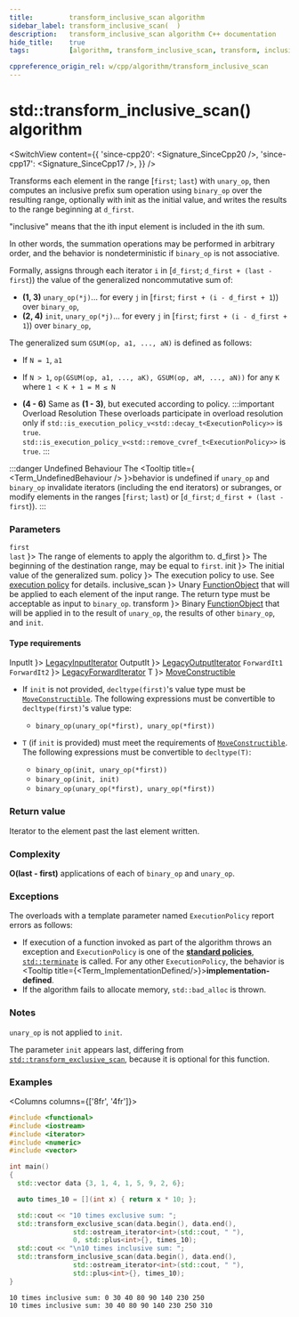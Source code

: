 ```yaml
---
title:         transform_inclusive_scan algorithm
sidebar_label: transform_inclusive_scan(  )
description:   transform_inclusive_scan algorithm C++ documentation
hide_title:    true
tags:          [algorithm, transform_inclusive_scan, transform, inclusive_scan, fold]

cppreference_origin_rel: w/cpp/algorithm/transform_inclusive_scan
---
```



<!-- Terms -->


<!----------------- Codes ---------------------->


# std::transform_inclusive_scan() algorithm

<SwitchView content={{
  'since-cpp20': <Signature_SinceCpp20 />,
  'since-cpp17': <Signature_SinceCpp17 />,
}} />

Transforms each element in the range [`first`; `last`) with `unary_op`, then computes an inclusive prefix sum
operation using `binary_op` over the resulting range, optionally with init as the initial value,
and writes the results to the range beginning at `d_first`.

"inclusive" means that the ith input element is included in the ith sum.

In other words, the summation operations may be performed in arbitrary order,
and the behavior is nondeterministic if `binary_op` is not associative.

Formally, assigns through each iterator `i` in [`d_first`; `d_first + (last - first`)) the value of the generalized noncommutative sum of:
- **(1, 3)** `unary_op(*j)`... for every `j` in [`first`; `first + (i - d_first + 1`)) over `binary_op`,
- **(2, 4)** `init`, `unary_op(*j)`... for every `j` in [`first`; `first + (i - d_first + 1`)) over `binary_op`,

The generalized sum `GSUM(op, a1, ..., aN)` is defined as follows:
- If `N = 1`, `a1`
- If `N > 1`, `op(GSUM(op, a1, ..., aK), GSUM(op, aM, ..., aN))` for any `K` where `1 < K + 1 = M ≤ N`

- **(4 - 6)** Same as **(1 - 3)**, but executed according to policy.
	:::important Overload Resolution
	These overloads participate in overload resolution only if
	<Until v='cpp20'> <code>std::is_execution_policy_v&lt;std::decay_t&lt;ExecutionPolicy&gt;&gt;</code> is <code>true</code>. </Until>
	<Since v='cpp20'> <code>std::is_execution_policy_v&lt;std::remove_cvref_t&lt;ExecutionPolicy&gt;&gt;</code> is <code>true</code>. </Since>
	:::

:::danger Undefined Behaviour
The <Tooltip title={ <Term_UndefinedBehaviour /> }>behavior is undefined</Tooltip> if `unary_op` and `binary_op`
invalidate iterators (including the end iterators) or subranges, or modify elements in the ranges [`first`; `last`)
or [`d_first`; `d_first + (last - first`)).
:::

### Parameters

<SymbolTable>
  <Symbol none noLink name={ <> <code>first</code> <br/> <code>last</code> </> }>
    The range of elements to apply the algorithm to.
  </Symbol>
  <Symbol none noLink name={ <code>d_first</code> }>
    The beginning of the destination range, may be equal to <code>first</code>.
  </Symbol>
  <Symbol none noLink name={ <code>init</code> }>
    The initial value of the generalized sum.
  </Symbol>
  <Symbol none noLink name={ <code>policy</code> }>
    The execution policy to use. See <a href="#">execution policy</a> for details.
  </Symbol>
  <Symbol none noLink name={ <code>inclusive_scan</code> }>
    Unary <a href="/docs/named_req/FunctionObject">FunctionObject</a> that will be applied to each element of the
    input range. The return type must be acceptable as input to <code>binary_op</code>.
  </Symbol>
  <Symbol none noLink name={ <code>transform</code> }>
    Binary <a href="/docs/named_req/FunctionObject">FunctionObject</a> that will be applied in to the result of <code>unary_op</code>,
    the results of other <code>binary_op</code>, and <code>init</code>.
  </Symbol>

</SymbolTable>

#### Type requirements

<SymbolTable>
  <Symbol none noLink name={ <code>InputIt</code> }>
    <a href="/docs/named_req/LegacyInputIterator">LegacyInputIterator</a>
  </Symbol>
  <Symbol none noLink name={ <code>OutputIt</code> }>
    <a href="/docs/named_req/LegacyOutputIterator">LegacyOutputIterator</a>
  </Symbol>
  <Symbol none noLink name={ <> <code>ForwardIt1</code> <br /> <code>ForwardIt2</code> </> }>
    <a href="/docs/named_req/LegacyForwardIterator">LegacyForwardIterator</a>
  </Symbol>
    <Symbol none noLink name={ <code>T</code> }>
      <a href="/docs/named_req/MoveConstructible">MoveConstructible</a>
    </Symbol>
</SymbolTable>

- If `init` is not provided, `decltype(first)`'s value type must be [`MoveConstructible`](/docs/named_req/MoveConstructible).
  The following expressions must be convertible to `decltype(first)`'s value type:
    - `binary_op(unary_op(*first), unary_op(*first))`

- `T` (if `init` is provided) must meet the requirements of [`MoveConstructible`](/docs/named_req/MoveConstructible).
  The following expressions must be convertible to `decltype(T)`:
  - `binary_op(init, unary_op(*first))`
  - `binary_op(init, init)`
  - `binary_op(unary_op(*first), unary_op(*first))`

### Return value

Iterator to the element past the last element written.

### Complexity

**O(last - first)** applications of each of `binary_op` and `unary_op`.

### Exceptions

The overloads with a template parameter named `ExecutionPolicy` report errors as follows:
- If execution of a function invoked as part of the algorithm throws an exception and `ExecutionPolicy` is one of the [**standard policies**](#), [`std::terminate`](#) is called.
	For any other `ExecutionPolicy`, the behavior is <Tooltip title={<Term_ImplementationDefined/>}>**implementation-defined**</Tooltip>.
- If the algorithm fails to allocate memory, `std::bad_alloc` is thrown.

### Notes

`unary_op` is not applied to `init`.

The parameter `init` appears last, differing from [`std::transform_exclusive_scan`](/docs/std/algo/transform_exclusive_scan),
because it is optional for this function.

### Examples

<Columns columns={['8fr', '4fr']}>
<div>

```cpp title='Main.cpp' showLineNumbers
#include <functional>
#include <iostream>
#include <iterator>
#include <numeric>
#include <vector>

int main()
{
  std::vector data {3, 1, 4, 1, 5, 9, 2, 6};

  auto times_10 = [](int x) { return x * 10; };

  std::cout << "10 times exclusive sum: ";
  std::transform_exclusive_scan(data.begin(), data.end(),
				std::ostream_iterator<int>(std::cout, " "),
				0, std::plus<int>{}, times_10);
  std::cout << "\n10 times inclusive sum: ";
  std::transform_inclusive_scan(data.begin(), data.end(),
				std::ostream_iterator<int>(std::cout, " "),
				std::plus<int>{}, times_10);
}
```

</div>
<div>

```plaintext title="Possible output"
10 times inclusive sum: 0 30 40 80 90 140 230 250 
10 times inclusive sum: 30 40 80 90 140 230 250 310
```

</div>
</Columns>
